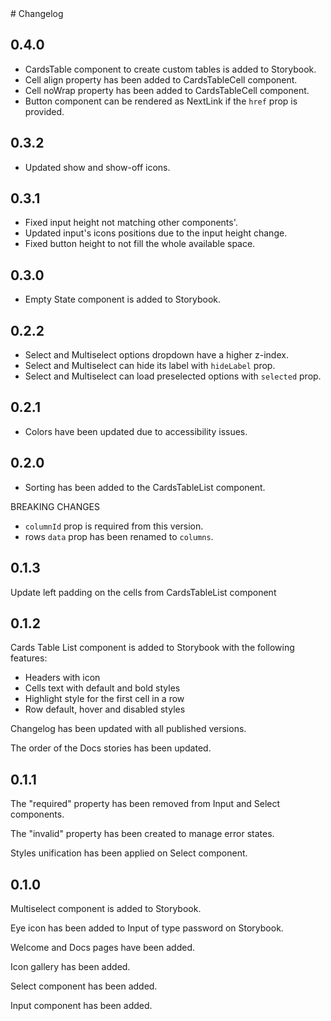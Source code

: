 
<Meta title="Changelog" />
# Changelog

## 0.4.0

- CardsTable component to create custom tables is added to Storybook.
- Cell align property has been added to CardsTableCell component.
- Cell noWrap property has been added to CardsTableCell component.
- Button component can be rendered as NextLink if the `href` prop is provided.

## 0.3.2

- Updated show and show-off icons.

## 0.3.1

- Fixed input height not matching other components'.
- Updated input's icons positions due to the input height change.
- Fixed button height to not fill the whole available space.

## 0.3.0

- Empty State component is added to Storybook.

## 0.2.2

- Select and Multiselect options dropdown have a higher z-index.
- Select and Multiselect can hide its label with `hideLabel` prop.
- Select and Multiselect can load preselected options with `selected` prop.

## 0.2.1

- Colors have been updated due to accessibility issues.

## 0.2.0

- Sorting has been added to the CardsTableList component.

BREAKING CHANGES
- `columnId` prop is required from this version.
- rows `data` prop has been renamed to `columns`.

## 0.1.3

Update left padding on the cells from CardsTableList component

## 0.1.2

Cards Table List component is added to Storybook with the following features:

- Headers with icon
- Cells text with default and bold styles
- Highlight style for the first cell in a row
- Row default, hover and disabled styles

Changelog has been updated with all published versions.

The order of the Docs stories has been updated.

## 0.1.1

The "required" property has been removed from Input and Select components.

The "invalid" property has been created to manage error states.

Styles unification has been applied on Select component.

## 0.1.0

Multiselect component is added to Storybook.

Eye icon has been added to Input of type password on Storybook.

Welcome and Docs pages have been added.

Icon gallery has been added.

Select component has been added.

Input component has been added.
